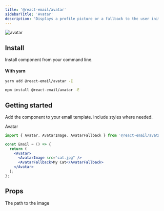 ```yaml
---
title: '@react-email/avatar'
sidebarTitle: 'Avatar'
description: 'Displays a profile picture or a fallback to the user initials.'
---
```



<img className="rounded-md" src="/docs/images/components/avatar.png" alt="avatar" />

## Install

Install component from your command line.

#### With yarn

<CodeGroup>

```sh yarn
yarn add @react-email/avatar -E
```

```sh npm
npm install @react-email/avatar -E
```

</CodeGroup>

## Getting started

Add the component to your email template. Include styles where needed.

Avatar

```jsx
import { Avatar, AvatarImage, AvatarFallback } from '@react-email/avatar';

const Email = () => {
  return (
    <Avatar>
      <AvatarImage src="cat.jpg" />
      <AvatarFallback>My Cat</AvatarFallback>
    </Avatar>
  );
};
```

## Props

<ResponseField name="src" type="string">
  The path to the image
</ResponseField>

<Support />
